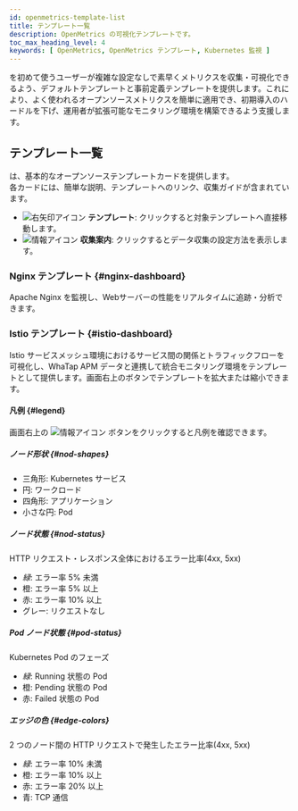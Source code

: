 ```yaml
---
id: openmetrics-template-list
title: テンプレート一覧
description: OpenMetrics の可視化テンプレートです。
toc_max_heading_level: 4
keywords: [ OpenMetrics, OpenMetrics テンプレート, Kubernetes 監視 ]
---
```


<Cmdname sid="openmetrics" className="uitext" /> を初めて使うユーザーが複雑な設定なしで素早くメトリクスを収集・可視化できるよう、デフォルトテンプレートと事前定義テンプレートを提供します。これにより、よく使われるオープンソースメトリクスを簡単に適用でき、初期導入のハードルを下げ、運用者が拡張可能なモニタリング環境を構築できるよう支援します。

## テンプレート一覧

<Cmdname sid="openmetrics_template_list" className="uitext" /> は、基本的なオープンソーステンプレートカードを提供します。  
各カードには、簡単な説明、テンプレートへのリンク、収集ガイドが含まれています。

* ![右矢印アイコン](/img/ic-arrow-right.svg) **テンプレート**: クリックすると対象テンプレートへ直接移動します。
* ![情報アイコン](/img/ic-info-circle.svg) **収集案内**: クリックするとデータ収集の設定方法を表示します。

### Nginx テンプレート {#nginx-dashboard}

Apache Nginx を監視し、Webサーバーの性能をリアルタイムに追跡・分析できます。

### Istio テンプレート {#istio-dashboard}

Istio サービスメッシュ環境におけるサービス間の関係とトラフィックフローを可視化し、WhaTap APM データと連携して統合モニタリング環境をテンプレートとして提供します。画面右上のボタンでテンプレートを拡大または縮小できます。

<ImgLang img='openmetrics-dashboard-istio.png' desc='OpenMetrics テンプレート istio' />

#### 凡例 {#legend}

画面右上の ![情報アイコン](/img/ic-info-circle.svg) ボタンをクリックすると凡例を確認できます。 

##### ノード形状 {#nod-shapes}

* 三角形: Kubernetes サービス
* 円: ワークロード
* 四角形: アプリケーション
* 小さな円: Pod

##### ノード状態 {#nod-status}

HTTP リクエスト・レスポンス全体におけるエラー比率(4xx, 5xx)

* *緑*: エラー率 5% 未満
* <span class='slow'>橙</span>: エラー率 5% 以上
* <span class='vslow'>赤</span>: エラー率 10% 以上
* グレー: リクエストなし

##### Pod ノード状態 {#pod-status}

Kubernetes Pod のフェーズ

* *緑*: Running 状態の Pod
* <span class='slow'>橙</span>: Pending 状態の Pod
* <span class='vslow'>赤</span>: Failed 状態の Pod

##### エッジの色 {#edge-colors}

2 つのノード間の HTTP リクエストで発生したエラー比率(4xx, 5xx)

* *緑*: エラー率 10% 未満
* <span class='slow'>橙</span>: エラー率 10% 以上
* <span class='vslow'>赤</span>: エラー率 20% 以上
* <span class='normal'>青</span>: TCP 通信
